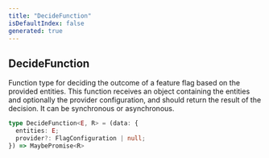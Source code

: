 ```yaml
---
title: "DecideFunction"
isDefaultIndex: false
generated: true
---
```



<!-- This file was generated from the CommandKit source. Do not modify. Instead, re-run the "docgen" script -->


## DecideFunction

<GenerationInfo sourceFile="packages/commandkit/src/flags/feature-flags.ts" sourceLine="52" packageName="commandkit" />

Function type for deciding the outcome of a feature flag based on the provided entities.
This function receives an object containing the entities and optionally the provider configuration,
and should return the result of the decision.
It can be synchronous or asynchronous.

```ts title="Signature"
type DecideFunction<E, R> = (data: {
  entities: E;
  provider?: FlagConfiguration | null;
}) => MaybePromise<R>
```
